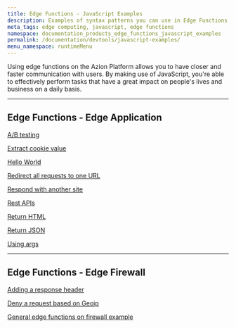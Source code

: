 ```yaml
---
title: Edge Functions - JavaScript Examples
description: Examples of syntax patterns you can use in Edge Functions - JavaScript.
meta_tags: edge computing, javascript, edge functions
namespace: documentation_products_edge_functions_javascript_examples
permalink: /documentation/devtools/javascript-examples/
menu_namespace: runtimeMenu
---
```


Using edge functions on the Azion Platform allows you to have closer and faster communication with users. By making use of JavaScript, you're able to effectively perform tasks that have a great impact on people's lives and business on a daily basis.

---

## Edge Functions - Edge Application

[A/B testing](/en/documentation/products/edge-application/edge-functions/javascript-examples/ab-testing/)

[Extract cookie value](/en/documentation/products/edge-application/edge-functions/javascript-examples/cookie-value/)

[Hello World](/en/documentation/products/edge-application/edge-functions/javascript-examples/hello-world/)

[Redirect all requests to one URL](/en/documentation/products/edge-application/edge-functions/javascript-examples/redirect-requests/)

[Respond with another site](/en/documentation/products/edge-application/edge-functions/javascript-examples/respond-site/)

[Rest APIs](/en/documentation/products/edge-application/edge-functions/javascript-examples/rest-apis/)

[Return HTML](/en/documentation/products/edge-application/edge-functions/javascript-examples/return-html/)

[Return JSON](/en/documentation/products/edge-application/edge-functions/javascript-examples/return-json/)

[Using args](/en/documentation/products/edge-application/edge-functions/javascript-examples/using-args/)

---

## Edge Functions - Edge Firewall

[Adding a response header](/en/documentation/products/edge-application/edge-functions/javascript-examples/adding-response-header/)

[Deny a request based on Geoip](/en/documentation/products/edge-application/edge-functions/javascript-examples/deny-request/)

[General edge functions on firewall example](/en/documentation/products/edge-application/edge-functions/javascript-examples/general-firewall-example/)




